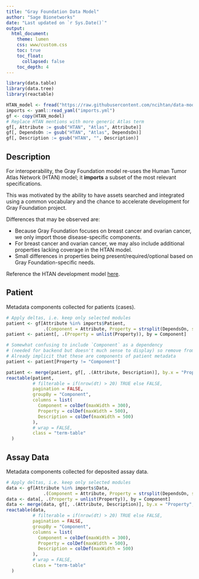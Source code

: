 ```yaml
---
title: "Gray Foundation Data Model"
author: "Sage Bionetworks"
date: "Last updated on `r Sys.Date()`"
output: 
  html_document:
    theme: lumen
    css: www/custom.css
    toc: true
    toc_float: 
      collapsed: false
    toc_depth: 4
---
```


```r
library(data.table)
library(data.tree)
library(reactable)

HTAN_model <- fread("https://raw.githubusercontent.com/ncihtan/data-models/main/HTAN.model.csv")
imports <- yaml::read_yaml("imports.yml")
gf <- copy(HTAN_model)
# Replace HTAN mentions with more generic Atlas term 
gf[, Attribute := gsub("HTAN", "Atlas", Attribute)]
gf[, DependsOn := gsub("HTAN", "Atlas", DependsOn)]
gf[, Description := gsub("HTAN", "", Description)]
```

## Description

For interoperability, the Gray Foundation model re-uses the Human Tumor Atlas Network (HTAN) model;
it **imports** a subset of the most relevant specifications. 

This was motivated by the ability to have assets searched and integrated using a common vocabulary
and the chance to accelerate development for Gray Foundation project.

Differences that may be observed are:

- Because Gray Foundation focuses on breast cancer and ovarian cancer, we only import those disease-specific components.  
- For breast cancer and ovarian cancer, we may also include additional properties lacking coverage in the HTAN model.  
- Small differences in properties being present/required/optional based on Gray Foundation-specific needs.  


Reference the HTAN development model [here](https://data.humantumoratlas.org/standards). 

## **Patient** 

Metadata components collected for patients (cases).
```r
# Apply deltas, i.e. keep only selected modules
patient <- gf[Attribute %in% imports$Patient, 
              .(Component = Attribute, Property = strsplit(DependsOn, split = ", ?"))]
patient <- patient[, .(Property = unlist(Property)), by = Component]

# Somewhat confusing to include `Component` as a dependency 
# (needed for backend but doesn't much sense to display) so remove from public table
# Already implicit that these are components of patient metadata
patient <- patient[Property != "Component"]

patient <- merge(patient, gf[, .(Attribute, Description)], by.x = "Property", by.y = "Attribute")
reactable(patient, 
          # filterable = if(nrow(dt) > 20) TRUE else FALSE,
          pagination = FALSE,
          groupBy = "Component",
          columns = list(
            Component = colDef(maxWidth = 300),
            Property = colDef(maxWidth = 500),
            Description = colDef(maxWidth = 500)
          ),
          # wrap = FALSE,
          class = "term-table"
  )
```


## **Assay Data**

Metadata components collected for deposited assay data.
```r
# Apply deltas, i.e. keep only selected modules
data <- gf[Attribute %in% imports$Data, 
              .(Component = Attribute, Property = strsplit(DependsOn, split = ", ?"))]
data <- data[, .(Property = unlist(Property)), by = Component]
data <- merge(data, gf[, .(Attribute, Description)], by.x = "Property", by.y = "Attribute")
reactable(data, 
          # filterable = if(nrow(dt) > 20) TRUE else FALSE,
          pagination = FALSE,
          groupBy = "Component",
          columns = list(
            Component = colDef(maxWidth = 300),
            Property = colDef(maxWidth = 500),
            Description = colDef(maxWidth = 500)
          ),
          # wrap = FALSE,
          class = "term-table"
  )
```
